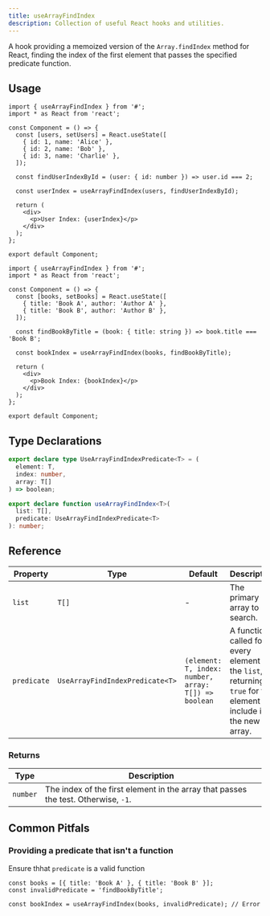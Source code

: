```yaml
---
title: useArrayFindIndex
description: Collection of useful React hooks and utilities.
---
```


A hook providing a memoized version of the `Array.findIndex` method for React, finding the index of the first element that passes the specified predicate function.

## Usage

```tsx
import { useArrayFindIndex } from '#';
import * as React from 'react';

const Component = () => {
  const [users, setUsers] = React.useState([
    { id: 1, name: 'Alice' },
    { id: 2, name: 'Bob' },
    { id: 3, name: 'Charlie' },
  ]);

  const findUserIndexById = (user: { id: number }) => user.id === 2;

  const userIndex = useArrayFindIndex(users, findUserIndexById);

  return (
    <div>
      <p>User Index: {userIndex}</p>
    </div>
  );
};

export default Component;
```

```tsx
import { useArrayFindIndex } from '#';
import * as React from 'react';

const Component = () => {
  const [books, setBooks] = React.useState([
    { title: 'Book A', author: 'Author A' },
    { title: 'Book B', author: 'Author B' },
  ]);

  const findBookByTitle = (book: { title: string }) => book.title === 'Book B';

  const bookIndex = useArrayFindIndex(books, findBookByTitle);

  return (
    <div>
      <p>Book Index: {bookIndex}</p>
    </div>
  );
};

export default Component;
```

## Type Declarations

```typescript
export declare type UseArrayFindIndexPredicate<T> = (
  element: T,
  index: number,
  array: T[]
) => boolean;

export declare function useArrayFindIndex<T>(
  list: T[],
  predicate: UseArrayFindIndexPredicate<T>
): number;
```

## Reference

| Property    | Type                            | Default                                              | Description                                                                                                      |
| ----------- | ------------------------------- | ---------------------------------------------------- | ---------------------------------------------------------------------------------------------------------------- |
| `list`      | `T[]`                           | -                                                    | The primary array to search.                                                                                     |
| `predicate` | `UseArrayFindIndexPredicate<T>` | `(element: T, index: number, array: T[]) => boolean` | A function called for every element of the `list`, returning `true` for the element to include in the new array. |

### Returns

| Type     | Description                                                                        |
| -------- | ---------------------------------------------------------------------------------- |
| `number` | The index of the first element in the array that passes the test. Otherwise, `-1`. |

## Common Pitfals

### Providing a predicate that isn't a function

Ensure thhat `predicate` is a valid function

```tsx
const books = [{ title: 'Book A' }, { title: 'Book B' }];
const invalidPredicate = 'findBookByTitle';

const bookIndex = useArrayFindIndex(books, invalidPredicate); // Error
```
